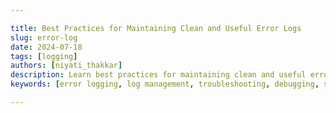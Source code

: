 ```yaml
---

title: Best Practices for Maintaining Clean and Useful Error Logs
slug: error-log
date: 2024-07-18
tags: [logging]
authors: [niyati_thakkar]
description: Learn best practices for maintaining clean and useful error logs in software development. Explore the importance of error logging, key components, common tools, and troubleshooting techniques to enhance application performance and security.
keywords: [error logging, log management, troubleshooting, debugging, software development, application performance, security management, log analysis, error monitoring, logging best practices, log retention, root cause analysis, log formats, logging tools, system logs, application logs, log levels, error codes, stack traces, log monitoring]

---
```


<head>
<script
    type="application/ld+json"
    dangerouslySetInnerHTML={{ __html: JSON.stringify({
  "@context": "https://schema.org",
  "@type": "TechArticle",
  "headline": "Best Practices for Maintaining Clean and Useful Error Logs",
  "alternativeHeadline": "Learn best practices for maintaining clean and useful error logs in software development. Explore the importance of error logging, key components, common tools, and troubleshooting techniques to enhance application performance and security.",
  "author": {
    "@type": "Person",
    "name": "Niyati Thakkar"
  },
  "publisher": {
    "@type": "Organization",
    "name": "SigNoz",
    "logo": {
      "@type": "ImageObject",
      "url": "https://signoz.io/img/SigNozLogo-orange.svg"
    }
  },
  "datePublished": "2024-07-18T00:00:00Z",
  "dateModified": "2024-07-18T00:00:00Z",
  "mainEntityOfPage": {
    "@type": "WebPage",
    "@id": "https://signoz.io/guides/error-log/"
  },
  "description": "Learn best practices for maintaining clean and useful error logs in software development. Explore the importance of error logging, key components, common tools, and troubleshooting techniques to enhance application performance and security.",
  "keywords": "error logging, log management, troubleshooting, debugging, software development, application performance, security management, log analysis, error monitoring, logging best practices, log retention, root cause analysis, log formats, logging tools, system logs, application logs, log levels, error codes, stack traces, log monitoring",
  "articleSection": "Technology",
  "inLanguage": "en",
  "isPartOf": {
    "@type": "Blog",
    "name": "SigNoz Blog",
    "url": "https://signoz.io/blog/"
  },
  "about": [
    {
      "@type": "Thing",
      "name": "Error Logging",
      "description": "A mechanism that helps capture and record the errors or issues occurring in the application."
    },
    {
      "@type": "Thing",
      "name": "Log Management",
      "description": "Techniques and tools for managing log data generated by software applications and systems."
    },
    {
      "@type": "Thing",
      "name": "Troubleshooting",
      "description": "The process of diagnosing the source of a problem in software development and finding a solution."
    }
  ],
  "mentions": [
    {
      "@type": "SoftwareApplication",
      "name": "SigNoz",
      "applicationCategory": "Observability Platform"
    }
  ],
  "mainEntity": {
    "@type": "FAQPage",
    "mainEntity": [
      {
        "@type": "Question",
        "name": "What is the error code log?",
        "acceptedAnswer": {
          "@type": "Answer",
          "text": "An error code log can be a file or a record representing the error within a software application, system, or service. It contains information about the error such as error code, error message, date and time, etc."
        }
      },
      {
        "@type": "Question",
        "name": "What is the log error function?",
        "acceptedAnswer": {
          "@type": "Answer",
          "text": "Error Log function is a function used to log an error. It helps developers add a log of the level error, provide a message, the method from which the error is generated, etc."
        }
      },
      {
        "@type": "Question",
        "name": "How to find error from log file?",
        "acceptedAnswer": {
          "@type": "Answer",
          "text": "There are several methods to filter error logs from a log file, we can manually search using the file search option, and there are CLI or UI tools that can help filter and analyze the logs, we can also set the log level to error to get the logs which are error or higher priority."
        }
      },
      {
        "@type": "Question",
        "name": "What is HTTP error log?",
        "acceptedAnswer": {
          "@type": "Answer",
          "text": "HTTP error log reports HTTP-related errors such as 404 (Not found), 500 (Internal Server Error), etc. A web server encounters these and indicates problems with serving web requests."
        }
      }
    ]
  }
}) }}
  />
</head>

Error Logging is a mechanism that helps capture and record the errors or issues occurring in the application. Errors refer to issues that disrupt the normal operation of the application, such as missing files, server failures, or network problems. It is very helpful to grab attention at the earliest and debug the cause of the problem. Error logs are crucial for monitoring and security management. 

<Figure src="/img/guides/2024/07/error-log-SigNoz.webp" alt="SigNoz.webp" caption="SigNoz.webp" />

Error logs are specifically meant to record errors, which can be related to server or network operating systems or third-party applications. A well-written error log provides enough information to locate and resolve the problem. Additionally, it may indicate the seriousness of the issue along with details of the module or trace ID to dig deeper. 

### Example: Reading a File in Java

Let us take an example of reading a file in Java. If the file exists we can simply read the file but if the file is corrupt or does not exist then we must log an error to inform that the reading of the file failed so the developer can take proper actions.

```java
import java.io.File;
import java.io.FileNotFoundException;
import java.text.SimpleDateFormat;
import java.util.Scanner;
import java.util.logging.Level;
import java.util.logging.Logger;

public class MyProgram {

    private static final Logger logger = Logger.getLogger(MyProgram.class.getName());
    private static final SimpleDateFormat sdf = new SimpleDateFormat("yyyy-MM-dd HH:mm:ss.SSS");

    public static void main(String[] args) {
        File dataFile = new File("data.txt");

        try {
            Scanner scanner = new Scanner(dataFile);
            while (scanner.hasNextLine()) {
                String line = scanner.nextLine();
                System.out.println(line);
            }
            
		        scanner.close();
        } catch (FileNotFoundException e) {
            String timestamp = sdf.format(new java.util.Date());
            logger.log(Level.SEVERE, timestamp + " Error reading data file: " + dataFile.getAbsolutePath(), e);
        }
    }
}

```

Output:

```
2024-07-13 00:30:00.000 SEVERE: MyProgram [path.to.your.package.MyProgram] - Error reading data file: /path/to/your/data.txt
```

The above output log provides a timestamp, severity level `SEVERE`, class name, and the error message along with the file path, helping developers quickly identify and address the issue.
In output we get the complete path of the file because when we create a file object with the relative path, the file is created in the current directory and its  relative path. The  `getAbsolutePath()` method on the `File` object gets the absolute path of the file using the path of the current directory and returns a string containing absolute path.

## Importance of Error Logs

- Faster Troubleshooting - When non-desired behavior is detected, error logs are the first thing  checked to figure out root cause, identify the type of the error, and get additional contextual detail along with stack traces. This lookup saves hours of debugging code and speeds up the troubleshooting process.
- Quick Decision Making - Error logs assist in identifying areas of concern and the parts of the application affected by the issue. In large programs, it can be challenging to locate these areas manually. Error logs enable rapid identification and addressing of critical issues, facilitating swift decision-making.
- Better Performance - Error logs can reveal patterns that cause the system to run slowly or impact performance. By analyzing past logs, trends, and recurring errors, developers can identify and rectify issues that degrade system performance, preventing major breakdowns.
- Better Security - Error logs play a crucial role in security management by reporting suspicious activities such as unauthorized access or security breaches. They provide information on the specific areas where the malfunction occurred, helping to improve overall security measures.

## Key Components of Error Logs

Irrespective of the programming language or the platform error logs must contain these pieces of information. to make the most out of it. 

### Timestamp

The first element is a timestamp. A properly formatted timestamp, including the date and the exact time of the event's occurrence, must be included. The format should be consistent for the entire application or the company’s standard format. 

A precise timestamp can help developers track the occurrence of events across different systems and understand what led to an error in the first place. It usually appears at the beginning of the log.

### Severity Level

A Severity Level indicates the seriousness of the log record. Higher severity indicates quick attention. Error Log Level is a severe level and needs immediate attention. Other log levels include DEBUG, WARN, INFO, FATAL, etc. FATA or SEVERE is even more severe than ERROR, rest are less serious and are used either just for info or debugging. 

### Error Code

Common errors are usually given a unique code to identify them and resolve them easily. This quick reference helps on understand the error and what potential places could be causing it. Error code is of much help in large systems. 

### Error Message (stack traces)

The error message for exceptions or critical errors can contain a stack trace of the call sequence that led to the error.  Giving context about errors helps in diagnosing the issue faster. Many times the error is thrown at a certain method and is caught much later. 

### Source

The source refers to the class, method, module, etc. from where the error is logged. Source is a must even if we don't provide a complete stack trace. The same errors can be raised from multiple locations in large systems where the source can help identify potential causes.

## Types of Error Logs

Error logs can be categorized based on their origin like application, server, hardware, etc. to resolve the error. 

- Application Logs - Application logs capture software-specific logs for example application crash exception or unexpected behavior.
    
    Example:
    
    ```
    2024-07-18 14:30:15 ERROR [UserService] - NullPointerException: User object is null
    java.lang.NullPointerException: Cannot invoke "User.getUsername()" because "user" is null
        at com.example.UserService.processUser(UserService.java:45)
        at com.example.UserController.getUserDetails(UserController.java:30)
    
    ```
    
    This log shows a NullPointerException in the UserService, providing the exact line and method where the error occurred.
    
- System Logs - System logs are more focused on operating systems, hardware failures, performance metrics, etc. These help monitor the efficiency and troubleshoot system-wide issues specific to single or multiple systems.
    
    Example:
    
    ```
    Jul 18 15:45:23 server kernel: [62456.302490] Out of memory: Kill process 1234 (java) score 236 or sacrifice child
    Jul 18 15:45:23 server kernel: [62456.302495] Killed process 1234 (java) total-vm:8052516kB, anon-rss:7836428kB, file-rss:0kB, shmem-rss:0kB
    
    ```
    
    This system log shows an out-of-memory error that resulted in the termination of a Java process.
    
- Security Logs - These capture security issues and detect suspicious actions and security breaches. It is useful to separate them from the application logs as these can be separately forwarded to security developers.
    
    Example:
    
    ```
    2024-07-18 16:20:45 WARN  [SecurityFilter] - Failed login attempt for user 'admin' from IP 192.168.1.100
    2024-07-18 16:20:50 ERROR [SecurityFilter] - Multiple failed login attempts detected. Possible brute force attack from IP 192.168.1.100
    
    ```
    
    This security log shows failed login attempts and a potential security threat.
    
- Network Logs (Grouped under System Logs) - Network-related issues like high traffic, multiple attempts to connect, problems with data transformation, server downtime, etc. are covered under this. It lets network engineers solve the issue faster by providing device ID, timestamp, error message, etc.
    
    Example:
    
    ```
    2024-07-18 17:05:30 ERROR [NetworkMonitor] - Connection timeout: Unable to reach database server at 10.0.0.5:5432
    2024-07-18 17:05:35 WARN  [NetworkMonitor] - High network latency detected: 500ms response time from API server
    
    ```
    
    This network log shows a database connection timeout and a warning about high network latency.
    

By categorizing logs in this manner, teams can quickly identify the source of an error and route it to the appropriate team for resolution. For instance, application logs would typically be handled by software developers, system logs by system administrators, security logs by the security team, and network logs by network engineers.

SigNoz supports various [log collection methods](https://signoz.io/docs/userguide/logs/), including [OpenTelemetry](https://signoz.io/blog/what-is-opentelemetry/) and legacy logging libraries.

## Common Error Logging Tools

### JUL (Java Util Logging)

JUL is a standard logging library in Java. It offers basic logging functionalities like level categorization, set output various destinations, etc. JUL is simple to use and comes bundled with the Java Development Kit (JDK).

### LOG4J

Log4J was a popular logging framework for Java applications. However, it has several critical security vulnerabilities and therefore advanced frameworks are in use nowadays.

### LogBack

It is a successor of Log4J and it addresses security concerns and offers enhanced features. It offers flexibility in configuration and allows customizations in logging behavior, output formats, and filtering options. 

### LOG4J 2

It is rewritten and designed from beginning, it offers better performance, scalability, and security. It supports features like asynchronous logging and pluggable appenders.

### SLF4J

It is not a logging framework it is a logging facade. It acts as a bridge between frameworks and standard logging API. It simplifies switching between various frameworks without having to change code. 

## Best Practices for Effective Error Logging

- Consistent Formatting - Use the same structure throughout or make a standard for consistent logging. For example,
`[Timestamp] [Severity Level] [Source] [Message] [Context]`
    
    This will help the developer understand the log at first glance and can only refer to sections of their interest. 
    
- Comprehensive Logging - While logging errors are crucial, logging every relevant event is necessary. Log all the informational messages, warnings, user actions, etc. to get an entire picture of the system and its flow.
- Regular Monitoring - Make use of these logs by monitoring and analyzing them regularly to make the system robust. Consider leveraging automated tools available for monitoring, analysis, and alerts.
- Alerting and Notification - To minimize downtime and address critical issues faster, developers can set up appropriate notification channels to notify relevant teams of critical errors. Remember when some e-commerce websites sold iPhones at an 80-90% discount due to some technical errors and faced a huge loss, it can be helpful in such situations to detect unusual activity.
- Log Retention Policies - Servers and applications are running constantly and adding huge amounts of logs which need to be taken care of. Thus, we need policies to decide for how long we can keep the logs handy, what happens to the logs after that period, what kind of logs to save and which ones to discard, etc. Proper regulations need to be made to make logs manageable and make the process cost-efficient.
- Security Considerations - Sensitive information of the company must not be logged like passwords, API keys, personal information, etc. Additionally, logs contain important information so these must be stored securely with encryption with access controls.
- Create Meaningful Alerts - Rather than having generic alerts or alerts for every small error, write alerts for meaningful and big errors only. There is a possibility of the alert being ignored if sent too frequently or not given proper information on the alert.

## Troubleshooting with Error Logs

<Figure src="/img/guides/2024/07/error-log-napkin-selection.webp" alt="napkin-selection.webp" caption="napkin-selection.webp" />

- Identifying Common Issues - The very first step in troubleshooting is to identify errors that occur frequently. This can be done by aggregating logs from various sources, filtering and searching using tools to identify frequent log messages, and recognizing patterns to resolve issues.
- Root Cause Analysis - Once the error is logged, the next step is to find the origin of the issue. Root Cause Analysis (RCA) is crucial for pinpointing the exact origin of issues, preventing recurrence, enhancing system performance, and improving decision-making. This can be done using log context, looking for recurring patterns in the errors, using stack traces, and using monitoring tools.
- Using Error Logs for Debugging - Error logs are effectively used for debugging. Error messages provide enough information to debug the issues.

SigNoz provides functionalities for [capturing and analyzing exceptions and errors](https://signoz.io/docs/userguide/exceptions/).

### Real-World Scenario

Let us take an example of the issue where users are not able to log in to a web application. The first step will be gathering all the logs and finding logs where the user is logging in. If the issue is with all the users common errors can be useful. If only some users are facing this issue, then the root cause of the issue must be analyzed. 

Next, look for errors or exceptions reporting that the user login failed. It can be due to several issues, there can be a problem with the authentication, database connection, or issue with the input method.

Error logs along with other logs are used to identify the issue. Developers can try reproducing the issue using stack traces and logs. One caught issue can be resolved and users can effortlessly log in again.

Example Module: Potential login failure

File: LoginController.java

```java
public class LoginController {

    public String loginUser(String username, String password) {
        try {
            User user = validateCredentials(username, password); // This might throw an exception
            return loginSuccess(user);
        } catch (LoginException e) {
            // Log the error and return a login failed message
            logError(e.getMessage());
            return "Login failed!";
        }
    }
}
```

File: UserService.java

```java
public class UserService {

    public User validateCredentials(String username, String password) throws LoginException {
        // Code to check username and password against database
        if (!isValidPassword(username, password)) {
            throw new LoginException("Invalid username or password");
        }
        return getUserByUsername(username);
    }
}
```

Potential Stack Trace:

```
java.lang.RuntimeException: Login failed!
    at LoginController.loginUser(LoginController.java:20)
    at LoginServlet.doPost(LoginServlet.java:35)
    ... (other function calls)
Caused by: com.myapp.LoginException: Invalid username or password
    at UserService.validateCredentials(UserService.java:42)
    ... (other function calls)
```

Debugging Using Logs:

- The error log in `LoginController` indicates a `LoginException` was thrown.
- The stack trace points to the `validateCredentials` method in `UserService` as the source of the exception.
- Further investigation in `UserService` reveals the specific issue is an invalid username or password.

## Common Pitfalls in Error Logging and How to Avoid Them

While error logging is crucial for maintaining and troubleshooting applications, there are several common mistakes that developers and teams often make. Being aware of these pitfalls can help you implement more effective error logging practices.

Overly Verbose Logging

Pitfall: Logging too much information can lead to log bloat, making it difficult to find relevant information when needed.

How to avoid:

- Use appropriate log levels (DEBUG, INFO, WARN, ERROR) and adjust them based on the environment (development, staging, production).
- Implement log sampling for high-volume, low-priority logs.

Insufficient Context in Log Messages

Pitfall: Vague log messages without enough context can make troubleshooting difficult.

How to avoid:

- Include relevant details such as user IDs, request IDs, and specific variables in your log messages.
- Use [structured logging](https://signoz.io/blog/structured-logs/) to make logs more easily parseable and searchable.

Logging Sensitive Information

Pitfall: Accidentally logging sensitive data like passwords, API keys, or personal information can lead to security breaches.

How to avoid:

- Implement data masking for sensitive fields.
- Use secure logging practices and regularly audit logs for sensitive information.

Inconsistent Log Formats

Pitfall: Inconsistent log formats across different parts of the application can make log analysis challenging.

How to avoid:

- Establish and enforce a consistent log format across your entire application or organization.
- Use a logging framework that encourages consistent formatting.

Neglecting Error Log Monitoring

Pitfall: Setting up logging but not actively monitoring or analyzing the logs defeats the purpose of logging.

How to avoid:

- Implement automated log monitoring and alerting systems.
- Regularly review and analyze logs, not just when issues occur.

Failure to [Log Exception](https://signoz.io/guides/throw-exception-vs-logging/#what-is-an-exception) Stack Traces

Pitfall: Logging only the exception message without the stack trace can make it difficult to trace the root cause of an error.

How to avoid:

- Always include the full stack trace when [logging exceptions](https://signoz.io/guides/throw-exception-vs-logging/#balancing-exception-throwing-and-logging).
- Use logging frameworks that automatically include stack traces.

Inadequate Log Retention

Pitfall: Not retaining logs for a sufficient period can hinder historical analysis and compliance efforts.

How to avoid:

- Implement a [log retention policy](https://signoz.io/guides/log-retention/#benefits-of-log-retention) that balances storage costs with analytical and compliance needs.
- Consider using log archival solutions for long-term storage of important logs.

Ignoring Performance Impact

Pitfall: Excessive logging, especially in high-traffic applications, can impact performance.

How to avoid:

- Use asynchronous logging to minimize impact on application performance.
- Benchmark your logging implementation and optimize as necessary.

Lack of Standardization Across Teams

Pitfall: Different teams using different logging practices can lead to inconsistency and confusion.

How to avoid:

- Establish organization-wide logging standards and best practices.
- Provide training and tools to ensure all teams follow the same logging guidelines.

Failing to Evolve Logging Practices

Pitfall: Not adapting logging practices as the application grows and changes can lead to outdated or irrelevant logs.

How to avoid:

- Regularly review and update logging practices.
- Seek feedback from developers and operations teams on the usefulness of current logs.

By being aware of these common pitfalls and taking steps to avoid them, you can significantly improve the effectiveness of your error logging practices. Remember, the goal of error logging is to provide clear, actionable information that helps quickly identify and resolve issues in your application. 

## Send Error Logs to SigNoz

An observability platform helps us to collect, monitor, and manage logs effectively. A robust log monitoring system is crucial for modern-day applications.

SigNoz is a full-stack open-source APM tool that simplifies the process of [monitoring logs](https://signoz.io/blog/log-monitoring/), metrics, and traces in a single pane of glass.

The logs tab in SigNoz is packed with advanced features that streamline the process of analyzing logs. Features such as a log [query builder](https://signoz.io/blog/query-builder-v5/), search across multiple fields, structured table view, and JSON view make the process of analyzing logs easier and more efficient.

<Figure src="https://signoz.io/img/guides/2024/07/docker-logs-location-Untitled.webp" alt="Logs management in SigNoz" caption="Logs management in SigNoz" />

*Logs management in SigNoz*

SigNoz offers real-time analysis of logs, enabling you to search, filter, and visualize them as they are generated. This can assist in identifying patterns, trends, and problems in the logs and resolving issues efficiently.

<Figure src="https://signoz.io/img/guides/2024/07/docker-logs-location-Untitled%201.webp" alt="Live tail logging in SigNoz" caption="Live tail logging in SigNoz" />

*Live tail logging in SigNoz*

With the advanced Log Query Builder, you can filter out logs quickly with a mix and match of fields.

<Figure src="https://signoz.io/img/guides/2024/07/docker-logs-location-Untitled%202.webp" alt="Advanced query builder to search and filter logs quickly in SigNoz dashboard" caption="Advanced query builder to search and filter logs quickly in SigNoz dashboard" />

*Advanced query builder to search and filter logs quickly in [SigNoz](https://signoz.io/docs/introduction/) dashboard*

Refer to [this](https://signoz.io/docs/userguide/collect_logs_from_file/) article for complete details on using SigNoz for analyzing error logs.

## Conclusion

- Error logs are used to log severe issues with the application. These help in debugging errors, better performance, and better security.
- Error logs consist of timestamp, security level, error code, error message, and source.
- The error logs can further be divided into different types to send the logs to appropriate teams. Different types of error logs are application logs, system logs, security logs, and network logs.
- Common error logging tools are JUL, Log4J, LogBack, Log4J 2, SLF4J.
- It is very important to follow best practices for effective logging. Make sure to do consistent formatting, regular monitoring, create meaningful alerts and notifications and set proper log retention policies.

## FAQs

### What is the error code log?

An error code log can be a file or a record representing the error within a software application, system, or service. It contains information about the error such as error code, error message, date and time, etc.

### What is the log error function?

Error Log function is a function used to log an error. It helps developers add a log of the level error, provide a message, the method from which the error is generated, etc.

### How to find error from log file?

There are several methods to filter error logs from a log file, we can manually search using the `file search` option, and there are CLI or UI tools that can help filter and analyze the logs, we can also set the log level to error to get the logs which are error or higher priority.

### What is HTTP error log?

HTTP error log reports HTTP-related errors such as 404 (Not found), 500 (Internal Server Error), etc. A web server encounters these and indicates problems with serving web requests.
